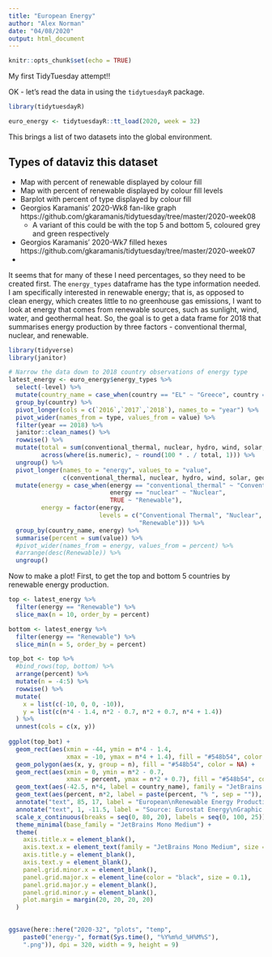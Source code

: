 ```yaml
---
title: "European Energy"
author: "Alex Norman"
date: "04/08/2020"
output: html_document
---
```


```r
knitr::opts_chunk$set(echo = TRUE)
```

My first TidyTuesday attempt!!

OK - let's read the data in using the `tidytuesdayR` package.

```r
library(tidytuesdayR)

euro_energy <- tidytuesdayR::tt_load(2020, week = 32)
```

This brings a list of two datasets into the global environment.

## Types of dataviz this dataset

* Map with percent of renewable displayed by colour fill
* Map with percent of renewable displayed by colour fill levels 
* Barplot with percent of type displayed by colour fill
* Georgios Karamanis' 2020-Wk8 fan-like graph https://github.com/gkaramanis/tidytuesday/tree/master/2020-week08
    * A variant of this could be with the top 5 and bottom 5, coloured grey and green respectively
* Georgios Karamanis' 2020-Wk7 filled hexes https://github.com/gkaramanis/tidytuesday/tree/master/2020-week07
* 

It seems that for many of these I need percentages, so they need to be created first. The `energy_types` dataframe has the type information needed. I am specifically interested in renewable energy; that is, as opposed to clean energy, which creates little to no greenhouse gas emissions, I want to look at energy that comes from renewable sources, such as sunlight, wind, water, and geothermal heat. So, the goal is to get a data frame for 2018 that summarises energy production by three factors - conventional thermal, nuclear, and renewable.

```r
library(tidyverse)
library(janitor)

# Narrow the data down to 2018 country observations of energy type
latest_energy <- euro_energy$energy_types %>%
  select(-level) %>%
  mutate(country_name = case_when(country == "EL" ~ "Greece", country == "UK" ~ "United Kingdom", country == "BA" ~ "Bosnia and Herzegovina", TRUE ~ country_name)) %>%
  group_by(country) %>%
  pivot_longer(cols = c(`2016`,`2017`,`2018`), names_to = "year") %>%
  pivot_wider(names_from = type, values_from = value) %>%
  filter(year == 2018) %>%
  janitor::clean_names() %>%
  rowwise() %>%
  mutate(total = sum(conventional_thermal, nuclear, hydro, wind, solar, geothermal, other, pumped_hydro_power),
         across(where(is.numeric), ~ round(100 * . / total, 1))) %>%
  ungroup() %>%
  pivot_longer(names_to = "energy", values_to = "value", 
               c(conventional_thermal, nuclear, hydro, wind, solar, geothermal, other, pumped_hydro_power)) %>%
  mutate(energy = case_when(energy == "conventional_thermal" ~ "Conventional Thermal",
                            energy == "nuclear" ~ "Nuclear",
                            TRUE ~ "Renewable"),
         energy = factor(energy, 
                         levels = c("Conventional Thermal", "Nuclear", 
                                    "Renewable"))) %>%
  group_by(country_name, energy) %>%
  summarise(percent = sum(value)) %>%
  #pivot_wider(names_from = energy, values_from = percent) %>%
  #arrange(desc(Renewable)) %>%
  ungroup()

```
Now to make a plot! First, to get the top and bottom 5 countries by renewable energy production.

```r
top <- latest_energy %>%
  filter(energy == "Renewable") %>%
  slice_max(n = 10, order_by = percent)

bottom <- latest_energy %>%
  filter(energy == "Renewable") %>%
  slice_min(n = 5, order_by = percent)

top_bot <- top %>%
  #bind_rows(top, bottom) %>%
  arrange(percent) %>%
  mutate(n = -4:5) %>%
  rowwise() %>%
  mutate(
    x = list(c(-10, 0, 0, -10)),
    y = list(c(n*4 - 1.4, n*2 - 0.7, n*2 + 0.7, n*4 + 1.4))
  ) %>% 
  unnest(cols = c(x, y))
  
ggplot(top_bot) +
  geom_rect(aes(xmin = -44, ymin = n*4 - 1.4,
                xmax = -10, ymax = n*4 + 1.4), fill = "#548b54", color = NA) +
  geom_polygon(aes(x, y, group = n), fill = "#548b54", color = NA) +
  geom_rect(aes(xmin = 0, ymin = n*2 - 0.7,
                xmax = percent, ymax = n*2 + 0.7), fill = "#548b54", color = NA) +
  geom_text(aes(-42.5, n*4, label = country_name), family = "JetBrains Mono Bold", color = "white", hjust = 0, size = 8.5, check_overlap = TRUE) +
  geom_text(aes(percent, n*2, label = paste(percent, "% ", sep = "")), family = "JetBrains Mono Medium", color = "white", hjust = 1, size = 4, check_overlap = TRUE) +
  annotate("text", 85, 17, label = "European\nRenewable Energy Production", family = "BlexMono Nerd Font Mono Bold", color = "black", hjust = 1, size = 12, lineheight = 0.9) +
  annotate("text", 1, -11.5, label = "Source: Eurostat Energy\nGraphic: Alex Norman", family = "BlexMono Nerd Font Mono Light", color = "black", hjust = 0, size = 4, lineheight = 0.9) +
  scale_x_continuous(breaks = seq(0, 80, 20), labels = seq(0, 100, 25)) +
  theme_minimal(base_family = "JetBrains Mono Medium") +
  theme(
    axis.title.x = element_blank(),
    axis.text.x = element_text(family = "JetBrains Mono Medium", size = 12),
    axis.title.y = element_blank(),
    axis.text.y = element_blank(),
    panel.grid.minor.x = element_blank(),
    panel.grid.major.x = element_line(color = "black", size = 0.1),
    panel.grid.major.y = element_blank(),
    panel.grid.minor.y = element_blank(),
    plot.margin = margin(20, 20, 20, 20)
  )
  

ggsave(here::here("2020-32", "plots", "temp",
    paste0("energy-", format(Sys.time(), "%Y%m%d_%H%M%S"),
    ".png")), dpi = 320, width = 9, height = 9)

```
